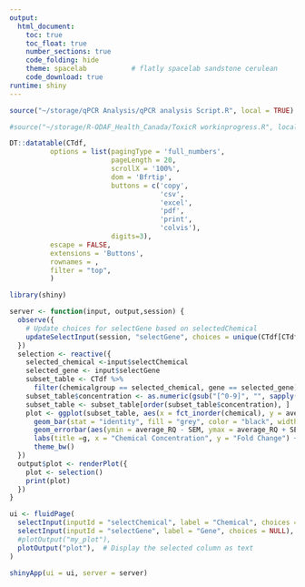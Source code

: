 ```yaml
---
output:
  html_document:
    toc: true
    toc_float: true
    number_sections: true
    code_folding: hide
    theme: spacelab           # flatly spacelab sandstone cerulean
    code_download: true
runtime: shiny
---
```



```r

source("~/storage/qPCR Analysis/qPCR analysis Script.R", local = TRUE)

#source("~/storage/R-ODAF_Health_Canada/ToxicR workinprogress.R", local = TRUE)
```

```r
DT::datatable(CTdf,
          options = list(pagingType = 'full_numbers',
                         pageLength = 20,
                         scrollX = '100%',
                         dom = 'Bfrtip',
                         buttons = c('copy',
                                     'csv',
                                     'excel',
                                     'pdf',
                                     'print',
                                     'colvis'),
                         digits=3),
          escape = FALSE,
          extensions = 'Buttons',
          rownames = ,
          filter = "top",
          )
```

```r
library(shiny)

server <- function(input, output,session) {
  observe({
    # Update choices for selectGene based on selectedChemical
    updateSelectInput(session, "selectGene", choices = unique(CTdf[CTdf$chemicalgroup == input$selectChemical, "gene"]))
  })
  selection <- reactive({
    selected_chemical <-input$selectChemical
    selected_gene <- input$selectGene
    subset_table <- CTdf %>%
      filter(chemicalgroup == selected_chemical, gene == selected_gene)
    subset_table$concentration <- as.numeric(gsub("[^0-9]", "", sapply(strsplit(subset_table$chemical, " "), "[", 1)))
    subset_table <- subset_table[order(subset_table$concentration), ]
    plot <- ggplot(subset_table, aes(x = fct_inorder(chemical), y = average_RQ)) +
      geom_bar(stat = "identity", fill = "grey", color = "black", width = 0.7) +
      geom_errorbar(aes(ymin = average_RQ - SEM, ymax = average_RQ + SEM), width = 0.25, position = position_dodge(0.7)) +
      labs(title =g, x = "Chemical Concentration", y = "Fold Change") + 
      theme_bw()
  })
  output$plot <- renderPlot({
    plot <- selection()
    print(plot)
  })
}

ui <- fluidPage(
  selectInput(inputId = "selectChemical", label = "Chemical", choices = unique(CTdf$chemicalgroup)),
  selectInput(inputId = "selectGene", label = "Gene", choices = NULL),
  #plotOutput("my_plot"),
  plotOutput("plot"),  # Display the selected column as text
)

shinyApp(ui = ui, server = server)




```